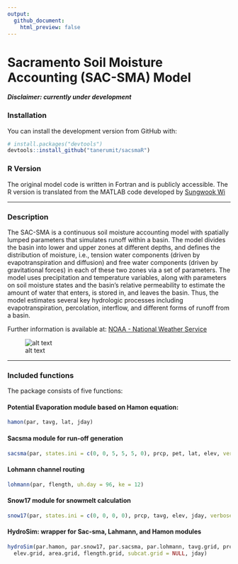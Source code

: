 ```yaml
---
output:
  github_document:
    html_preview: false
---
```



# Sacramento Soil Moisture Accounting (SAC-SMA) Model

**_Disclaimer: currently under development_**

### Installation

You can install the development version from GitHub with:

```r

# install.packages("devtools")
devtools::install_github("tanerumit/sacsmaR")

```

### R Version

The original model code is written in Fortran and is publicly accessible. The R
version is translated from the MATLAB code developed by [Sungwook Wi](https://github.com/sungwookwi)


------

### Description

The SAC-SMA is a continuous soil moisture accounting model with spatially 
lumped parameters that simulates runoff within a basin. The model divides the 
basin into lower and upper zones at different depths, and defines the distribution 
of moisture, i.e., tension water components (driven by evapotranspiration and 
diffusion) and free water components (driven by gravitational forces) in each of 
these two zones via a set of parameters. The model uses precipitation and temperature 
variables, along with parameters on soil moisture states and the basin’s relative 
permeability to estimate the amount of water that enters, is stored in, and leaves 
the basin. Thus, the model estimates several key hydrologic processes including 
evapotranspiration, percolation, interflow, and different forms of runoff from a basin. 

Further information is available at: 
[NOAA - National Weather Service](http://www.nws.noaa.gov/oh/hrl/nwsrfs/users_manual/part2/_pdf/23sacsma.pdf)

![alt text](http://www.appsolutelydigital.com/ModelPrimer/images/image79.jpeg "SAC-SMA model")

------

### Included functions

The package consists of five functions:


#### Potential Evaporation module based on Hamon equation:

```r
hamon(par, tavg, lat, jday)
```


#### Sacsma module for run-off generation

```r
sacsma(par, states.ini = c(0, 0, 5, 5, 5, 0), prcp, pet, lat, elev, verbose = FALSE)
```

#### Lohmann channel routing

```r
lohmann(par, flength, uh.day = 96, ke = 12)
```

#### Snow17 module for snowmelt calculation

```r
snow17(par, states.ini = c(0, 0, 0, 0), prcp, tavg, elev, jday, verbose = FALSE)
```

#### HydroSim: wrapper for Sac-sma, Lahmann, and Hamon modules

```r
hydroSim(par.hamon, par.snow17, par.sacsma, par.lohmann, tavg.grid, prcp.grid, lat.grid, 
  elev.grid, area.grid, flength.grid, subcat.grid = NULL, jday)
```


